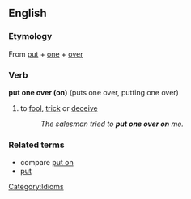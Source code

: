 ==English==

===Etymology===
From [[put]] + [[one]] + [[over]]

===Verb===
'''put one over (on)''' (puts one over, putting one over)

#to [[fool]], [[trick]] or [[deceive]]
#:''The salesman tried to '''put one over on''' me.''

===Related terms===
*compare [[put on]]
*[[put]]

[[Category:Idioms]]